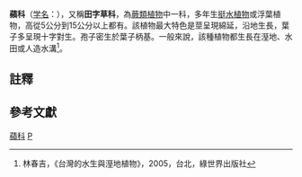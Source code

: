 {{Automatic taxobox
| taxon = Marsileaceae
| authority = [[Mirb.|Mirb.]]
| fossil_range = 早[[白垩世|白垩世]]<ref name="Yamada 2002">{{cite journal| last= Yamada | first=Toshihiro | coauthors = Masahiro Kato | year=2002 | title=''Regnellites nagashimae'' gen. et sp. nov., the Oldest Macrofossil of Marsileaceae, from the Upper Jurassic to Lower Cretaceous of Western Japan | journal=International journal of Plant Science | volume=163 | issue=5 | pages=715–723 | doi=10.1086/342036 }}</ref>－[[全新世|全新世]]
| image = Illustration_Pilularia_globulifera0.jpg
| image_caption = [[线叶蘋属|线叶蘋属]]（上）、[[𬞟属|𬞟属]]（下）
| subdivision_ranks = 属
| subdivision =
* [[𬞟属|𬞟属]] ''Marsilea'' [[卡尔·林奈|L.]]（45－65种）
* [[线叶𬞟属|线叶𬞟属]] ''Pilularia'' L.（6种）
* [[二叶𬞟属|二叶𬞟属]] ''Regnellidium''（1种）
* ''Regnellites'' †
* ''Rodeites'' †
}}
'''蘋科'''{{NoteTag|{{標音|繁=蘋|简=𬞟|拼音=pín|注音=ㄆㄧㄣˊ<ref>http://dict.concised.moe.edu.tw/cgi-bin/jbdic/gsweb.cgi?ccd=WOX.PI&o=e0&sec=sec1&op=v&view=0-1</ref>|粤拼=pan<sup>4</sup>}}，與「蘋果」的「-{蘋}-（繁）/-{苹}-（简）」<ref>http://dict.concised.moe.edu.tw/cgi-bin/jbdic/gsweb.cgi?ccd=WOX.PI&o=e0&sec=sec1&op=v&view=0-2</ref>意思及發音皆不同。}}（[[学名|学名]]：{{lang|la|Marsileaceae}}），又稱'''田字草科'''，為[[蕨類植物|蕨類植物]]中一科，多年生[[挺水植物|挺水植物]]或浮葉植物，高從5公分到15公分以上都有。該植物最大特色是莖呈現綿延，沿地生長，葉子多呈現十字對生。孢子密生於葉子柄基。一般來說，該種植物都生長在溼地、水田或人造水溝<ref>林春吉，《台灣的水生與溼地植物》，2005，台北，綠世界出版社</ref>。

== 註釋 ==
{{NoteFoot}}

== 參考文獻 ==
{{reflist}}
{{taxonbar}}
[[Category:蘋科|]]
[[Category:槐叶𬞟目|P]]